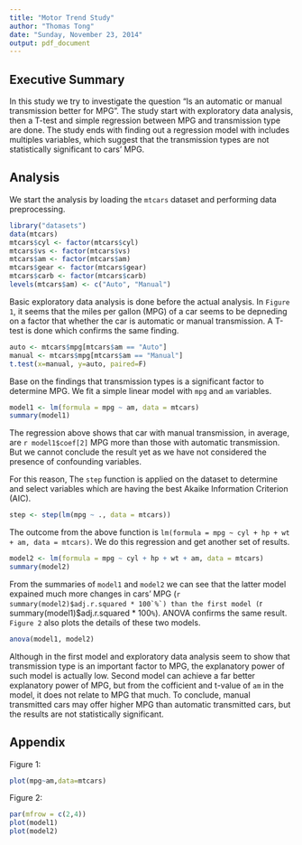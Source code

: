 ```yaml
---
title: "Motor Trend Study"
author: "Thomas Tong"
date: "Sunday, November 23, 2014"
output: pdf_document
---
```


## Executive Summary

In this study we try to investigate the question "Is an automatic or manual transmission better for MPG". The study start with exploratory data analysis, then a T-test and simple regression between MPG and transmission type are done. The study ends with finding out a regression model with includes multiples variables, which suggest that the transmission types are not statistically significant to cars' MPG.

## Analysis

We start the analysis by loading the `mtcars` dataset and performing data preprocessing.

```r
library("datasets")
data(mtcars)
mtcars$cyl <- factor(mtcars$cyl)
mtcars$vs <- factor(mtcars$vs)
mtcars$am <- factor(mtcars$am)
mtcars$gear <- factor(mtcars$gear)
mtcars$carb <- factor(mtcars$carb)
levels(mtcars$am) <- c("Auto", "Manual")
```

Basic exploratory data analysis is done before the actual analysis. In `Figure 1`, it seems that the miles per gallon (MPG) of a car seems to be depneding on a factor that whether the car is automatic or manual transmission. A T-test is done which confirms the same finding.

```r
auto <- mtcars$mpg[mtcars$am == "Auto"]
manual <- mtcars$mpg[mtcars$am == "Manual"]
t.test(x=manual, y=auto, paired=F)
```

Base on the findings that transmission types is a significant factor to determine MPG. We fit a simple linear model with `mpg` and `am` variables.

```r
model1 <- lm(formula = mpg ~ am, data = mtcars)
summary(model1)
```

The regression above shows that car with manual transmission, in average, are ``r model1$coef[2]`` MPG more than those with automatic transmission. But we cannot conclude the result yet as we have not considered the presence of confounding variables.

For this reason, The `step` function is applied on the dataset to determine and select variables which are having the best Akaike Information Criterion (AIC).

```r
step <- step(lm(mpg ~ ., data = mtcars))
```

The outcome from the above function is `lm(formula = mpg ~ cyl + hp + wt + am, data = mtcars)`. We do this regression and get another set of results.

```r
model2 <- lm(formula = mpg ~ cyl + hp + wt + am, data = mtcars)
summary(model2)
```

From the summaries of `model1` and `model2` we can see that the latter model expained much more changes in cars' MPG (``r summary(model2)$adj.r.squared * 100`%`) than the first model (``r summary(model1)$adj.r.squared * 100`%`). ANOVA confirms the same result. `Figure 2` also plots the details of these two models.

```r
anova(model1, model2)
```

Although in the first model and exploratory data analysis seem to show that transmission type is an important factor to MPG, the explanatory power of such model is actually low. Second model can achieve a far better explanatory power of MPG, but from the cofficient and t-value of `am` in the model, it does not relate to MPG that much. To conclude, manual transmitted cars may offer higher MPG than automatic transmitted cars, but the results are not statistically significant.

## Appendix

Figure 1:

```r
plot(mpg~am,data=mtcars)
```

Figure 2:

```r
par(mfrow = c(2,4))
plot(model1)
plot(model2)
```